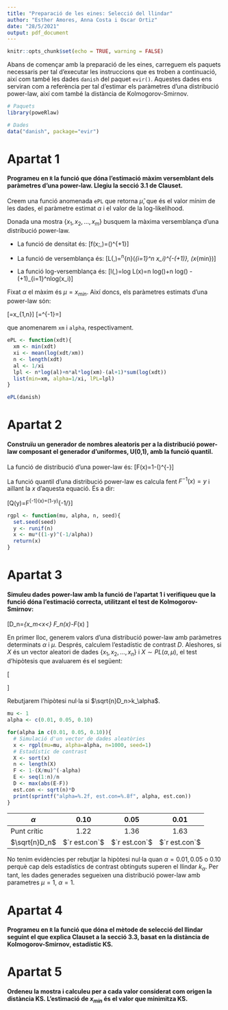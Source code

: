 ```yaml
---
title: "Preparació de les eines: Selecció del llindar"
author: "Esther Amores, Anna Costa i Oscar Ortiz"
date: "28/5/2021"
output: pdf_document
---
```


```r
knitr::opts_chunk$set(echo = TRUE, warning = FALSE)
```

Abans de començar amb la preparació de les eines, carreguem els paquets necessaris per tal d'executar les instruccions que es troben a continuació, així com també les dades `danish` del paquet `evir()`. Aquestes dades ens serviran com a referència per tal d'estimar els paràmetres d'una distribució power-law, així com també la distància de Kolmogorov-Smirnov.

```r
# Paquets
library(poweRlaw)

# Dades
data("danish", package="evir")
```


# Apartat 1
#### Programeu en `R` la funció que dóna l'estimació màxim versemblant dels paràmetres d'una power-law. Llegiu la secció 3.1 de Clauset.

Creem una funció anomenada `ePL` que retorna $\hat{\mu}$, que és el valor mínim de les dades, el paràmetre estimat $\alpha$ i el valor de la log-likelihood.

Donada una mostra $\{x_1,x_2,\dots,x_m\}$ busquem la màxima versemblança d'una distribució power-law. 

  - La funció de densitat és: \[f(x;\alpha,\mu)=\frac{\alpha}{\mu}\left(\frac{\mu}{x}\right)^{\alpha+1}\]

  - La funció de versemblança és:
\[L(\alpha,\mu)=\alpha^n\mu^{n\alpha}\left(\prod_{i=1}^n x_i\right)^{-(\alpha+1)}, \hspace{1cm} (\mu \leq x_{min})\]

  - La funció log-versemblança és:
\[l(\alpha,\mu)=log L(x)=n \cdot log(\alpha)+n \cdot \alpha \cdot log(\mu) - (\alpha+1)\sum_{i=1}^nlog(x_i)\]

Fixat $\alpha$ el màxim és $\mu=x_{min}$. Així doncs, els paràmetres estimats d'una power-law són:

\[\hat{\mu}=x_{1,n}\]
\[\hat{\alpha}=\left[\frac{1}{n}\sum_{x=1}^n log\left(\frac{x_i}{x_{1,n}}\right)\right]^{-1}=\frac{1}{\xi}\]

que anomenarem `xm` i `alpha`, respectivament.

```r
ePL <- function(xdt){
  xm <- min(xdt)
  xi <- mean(log(xdt/xm))
  n <- length(xdt)
  al <- 1/xi
  lpl <- n*log(al)+n*al*log(xm)-(al+1)*sum(log(xdt))
  list(min=xm, alpha=1/xi, lPL=lpl)
}

ePL(danish)
```



# Apartat 2
#### Construïu un generador de nombres aleatoris per a la distribució power-law composant el generador d'uniformes, U(0,1), amb la funció quantil.

La funció de distribució d'una power-law és: \[F(x)=1-\left(\frac{x}{\mu}\right)^{-\alpha}\]

La funció quantil d'una distribució power-law es calcula fent $F^{-1}(x)=y$ i aillant la $x$ d'aquesta equació. És a dir:

\begin{equation*}
  \begin{split}
    F^{-1}(x) &= 1-\left(\frac{x}{\mu}\right)^{-1/\alpha}=y \\
    &\Leftrightarrow y-1 = -\left(\frac{x}{\mu}\right)^{-1/\alpha} \\
    &\Leftrightarrow (y-1)^{-1/\alpha} = -\frac{x}{\mu} \\
    &\Leftrightarrow x = \mu(1-y)^{-1/\alpha}
  \end{split}
\end{equation*}

\[Q(y)=F^{-1}(x)=\mu(1-y)^{-1/\alpha}\]

```r
rgpl <- function(mu, alpha, n, seed){
  set.seed(seed)
  y <- runif(n)
  x <- mu*((1-y)^(-1/alpha))
  return(x)
}
```



# Apartat 3
#### Simuleu dades power-law amb la funció de l'apartat 1 i verifiqueu que la funció dóna l'estimació correcta, utilitzant el test de Kolmogorov-Smirnov:

\[D_n=\sup_{x_m<x<\infty} \vert F_n(x)-F_\alpha(x) \vert\]

<!-- Generem valors d'una distribució power-law amb paràmetres determinats $\alpha$ i $\mu$: -->

<!-- ```{r} -->
<!-- mu <- 1 -->
<!-- alpha <- 0.1 -->
<!-- x <- rgpl(mu=mu, alpha=alpha, n=1000, seed=1) -->
<!-- ``` -->


<!-- Calculem l'estadístic de contrast $D$: -->

<!-- ```{r} -->
<!-- X <- sort(x) -->
<!-- n <- length(X) -->
<!-- F <- 1-(X/mu)^(-alpha)  -->
<!-- E <- seq(1:n)/n -->
<!-- D <- max(abs(E-F)) -->
<!-- ``` -->


<!-- Si $X$ és un vector aleatori de dades $\{x_1,x_2,\dots,x_n\}$ i $X \sim PL(\alpha, \mu)$, el test d'hipòtesis que avaluarem és el següent: -->

<!-- \[\begin{cases} -->
<!--   H_0 &= X \sim PL(\alpha, \mu) \\ -->
<!--   H_1 &= H_0 \text{ falsa} -->
<!-- \end{cases}\] -->

<!-- Rebutjarem l'hipòtesi nul·la si $\sqrt{n}D_n>k_\alpha$ -->

<!-- ```{r} -->
<!-- sqrt(n)*D -->
<!-- ``` -->


En primer lloc, generem valors d'una distribució power-law amb paràmetres determinats $\alpha$ i $\mu$. Després, calculem l'estadístic de contrast $D$. Aleshores, si $X$ és un vector aleatori de dades $\{x_1,x_2,\dots,x_n\}$ i $X \sim PL(\alpha, \mu)$, el test d'hipòtesis que avaluarem és el següent:

\[\begin{cases}
  H_0 &= X \sim PL(\alpha, \mu) \\
  H_1 &= H_0 \text{ falsa}
\end{cases}\]

Rebutjarem l'hipòtesi nul·la si $\sqrt{n}D_n>k_\alpha$.


```r
mu <- 1
alpha <- c(0.01, 0.05, 0.10)

for(alpha in c(0.01, 0.05, 0.10)){
  # Simulació d'un vector de dades aleatòries
  x <- rgpl(mu=mu, alpha=alpha, n=1000, seed=1)
  # Estadístic de contrast
  X <- sort(x)
  n <- length(X)
  F <- 1-(X/mu)^(-alpha) 
  E <- seq(1:n)/n
  D <- max(abs(E-F))
  est.con <- sqrt(n)*D 
  print(sprintf("alpha=%.2f, est.con=%.8f", alpha, est.con))
}
```

| $\alpha$      |      0.10     |      0.05     |      0.01     |
|---------------|:-------------:|:-------------:|:-------------:|
| Punt crític   |      1.22     |      1.36     |      1.63     |
| $\sqrt{n}D_n$ | $`r est.con`$ | $`r est.con`$ | $`r est.con`$ |

No tenim evidències per rebutjar la hipòtesi nul·la quan $\alpha=0.01, 0.05$ o $0.10$ perquè cap dels estadístics de contrast obtinguts superen el llindar $k_\alpha$. Per tant, les dades generades segueixen una distribució power-law amb parametres $\mu=1$, $\alpha=1$.


# Apartat 4
#### Programeu en `R` la funció que dóna el mètode de selecció del llindar seguint el que explica Clauset a la secció 3.3, basat en la distància de Kolmogorov-Smirnov, estadístic KS.


# Apartat 5
#### Ordeneu la mostra i calculeu per a cada valor considerat com origen la distància KS. L'estimació de $x_{min}$ és el valor que minimitza KS.



